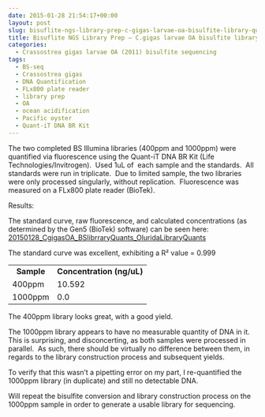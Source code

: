 ```yaml
---
date: 2015-01-28 21:54:17+00:00
layout: post
slug: bisuflite-ngs-library-prep-c-gigas-larvae-oa-bisulfite-library-quantification
title: Bisuflite NGS Library Prep – C.gigas larvae OA bisulfite library quantification
categories:
  - Crassostrea gigas larvae OA (2011) bisulfite sequencing
tags:
  - BS-seq
  - Crassostrea gigas
  - DNA Quantification
  - FLx800 plate reader
  - library prep
  - OA
  - ocean acidification
  - Pacific oyster
  - Quant-iT DNA BR Kit
---
```


The two completed BS Illumina libraries (400ppm and 1000ppm) were quantified via fluorescence using the Quant-iT DNA BR Kit (Life Technologies/Invitrogen).  Used 1uL of  each sample and the standards.  All standards were run in triplicate.  Due to limited sample, the two libraries were only processed singularly, without replication.  Fluorescence was measured on a FLx800 plate reader (BioTek).



Results:

The standard curve, raw fluorescence, and calculated concentrations (as determined by the Gen5 (BioTek) software) can be seen here: [20150128_CgigasOA_BSlibrraryQuants_OluridaLibraryQuants](https://docs.google.com/spreadsheets/d/1Aw37LJaitJVHMT7E66vC_ChFqGgT2UaCM9WegK5zgtw/edit?usp=sharing)

The standard curve was excellent, exhibiting a R² value = 0.999



<table >
<tbody >
<tr >

<td style="text-align: center;" >**Sample**
</td>

<td style="text-align: center;" >**Concentration (ng/uL)**
</td>
</tr>
<tr >

<td >400ppm
</td>

<td >10.592
</td>
</tr>
<tr >

<td >1000ppm
</td>

<td >0.0
</td>
</tr>
</tbody>
</table>



The 400ppm library looks great, with a good yield.

The 1000ppm library appears to have no measurable quantity of DNA in it.  This is surprising, and disconcerting, as both samples were processed in parallel.  As such, there should be virtually no difference between them, in regards to the library construction process and subsequent yields.

To verify that this wasn't a pipetting error on my part, I re-quantified the 1000ppm library (in duplicate) and still no detectable DNA.

Will repeat the bisulfite conversion and library construction process on the 1000ppm sample in order to generate a usable library for sequencing.
